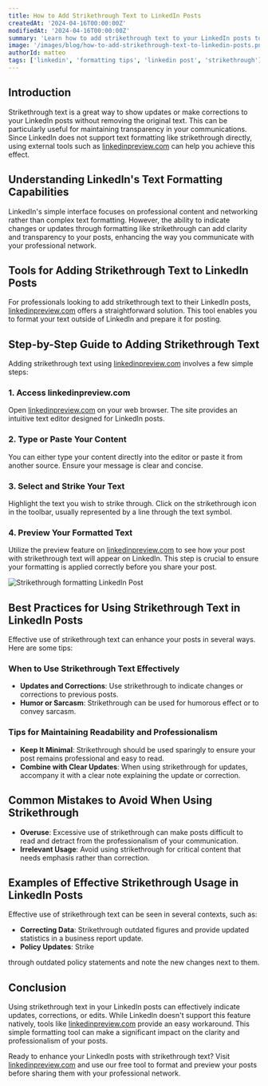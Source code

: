 ```yaml
---
title: How to Add Strikethrough Text to LinkedIn Posts
createdAt: '2024-04-16T00:00:00Z'
modifiedAt: '2024-04-16T00:00:00Z'
summary: 'Learn how to add strikethrough text to your LinkedIn posts to indicate updates or show revisions clearly. Discover simple tools and methods to enhance your posts for better professional communication.'
image: '/images/blog/how-to-add-strikethrough-text-to-linkedin-posts.png'
authorId: matteo
tags: ['linkedin', 'formatting tips', 'linkedin post', 'strikethrough']
---
```


## Introduction

Strikethrough text is a great way to show updates or make corrections to your LinkedIn posts without removing the original text. This can be particularly useful for maintaining transparency in your communications. Since LinkedIn does not support text formatting like strikethrough directly, using external tools such as [linkedinpreview.com](https://linkedinpreview.com/#tool) can help you achieve this effect.

<CtaCard
    title='Add Strikethrough Text to LinkedIn Posts with our Free Tool!'
    description='Easily add strikethrough to your LinkedIn posts, and preview how they look on desktop and mobile.'
    primaryButtonText='Use Our Free Tool'
    primaryButtonUrl='/#tool'
    pattern='circles'
    align='center'
/>

## Understanding LinkedIn's Text Formatting Capabilities

LinkedIn's simple interface focuses on professional content and networking rather than complex text formatting. However, the ability to indicate changes or updates through formatting like strikethrough can add clarity and transparency to your posts, enhancing the way you communicate with your professional network.

## Tools for Adding Strikethrough Text to LinkedIn Posts

For professionals looking to add strikethrough text to their LinkedIn posts, [linkedinpreview.com](https://linkedinpreview.com/#tool) offers a straightforward solution. This tool enables you to format your text outside of LinkedIn and prepare it for posting.

## Step-by-Step Guide to Adding Strikethrough Text

Adding strikethrough text using [linkedinpreview.com](https://linkedinpreview.com/#tool) involves a few simple steps:

### 1. Access linkedinpreview.com

Open [linkedinpreview.com](http://linkedinpreview.com/#tool) on your web browser. The site provides an intuitive text editor designed for LinkedIn posts.

### 2. Type or Paste Your Content

You can either type your content directly into the editor or paste it from another source. Ensure your message is clear and concise.

### 3. Select and Strike Your Text

Highlight the text you wish to strike through. Click on the strikethrough icon in the toolbar, usually represented by a line through the text symbol.

### 4. Preview Your Formatted Text

Utilize the preview feature on [linkedinpreview.com](https://linkedinpreview.com/#tool) to see how your post with strikethrough text will appear on LinkedIn. This step is crucial to ensure your formatting is applied correctly before you share your post.

<Image
    src='/images/blog/strikethrough-example.png'
    alt='Strikethrough formatting LinkedIn Post'
    width={1500}
    height={500}
/>

## Best Practices for Using Strikethrough Text in LinkedIn Posts

Effective use of strikethrough text can enhance your posts in several ways. Here are some tips:

### When to Use Strikethrough Text Effectively

- **Updates and Corrections**: Use strikethrough to indicate changes or corrections to previous posts.
- **Humor or Sarcasm**: Strikethrough can be used for humorous effect or to convey sarcasm.

<CtaCard
    title='Add Strikethrough Text to LinkedIn Posts with our Free Tool!'
    description='Show updates or edits in your LinkedIn posts clearly with strikethrough text. Check out how they look on desktop and mobile before posting.'
    primaryButtonText='Use Our Free Tool'
    primaryButtonUrl='/#tool'
    pattern='circles'
    align='center'
/>

### Tips for Maintaining Readability and Professionalism

- **Keep It Minimal**: Strikethrough should be used sparingly to ensure your post remains professional and easy to read.
- **Combine with Clear Updates**: When using strikethrough for updates, accompany it with a clear note explaining the update or correction.

## Common Mistakes to Avoid When Using Strikethrough

- **Overuse**: Excessive use of strikethrough can make posts difficult to read and detract from the professionalism of your communication.
- **Irrelevant Usage**: Avoid using strikethrough for critical content that needs emphasis rather than correction.

## Examples of Effective Strikethrough Usage in LinkedIn Posts

Effective use of strikethrough text can be seen in several contexts, such as:

- **Correcting Data**: Strikethrough outdated figures and provide updated statistics in a business report update.
- **Policy Updates**: Strike

through outdated policy statements and note the new changes next to them.

## Conclusion

Using strikethrough text in your LinkedIn posts can effectively indicate updates, corrections, or edits. While LinkedIn doesn't support this feature natively, tools like [linkedinpreview.com](https://linkedinpreview.com/#tool) provide an easy workaround. This simple formatting tool can make a significant impact on the clarity and professionalism of your posts.

Ready to enhance your LinkedIn posts with strikethrough text? Visit [linkedinpreview.com](https://linkedinpreview.com/#tool) and use our free tool to format and preview your posts before sharing them with your professional network.

<CtaCard
    title='Preview and Format your LinkedIn Posts with our Free Tool!'
    description='Use strikethrough text and other formatting options to refine your LinkedIn posts. Preview them on desktop and mobile with our free tool.'
    primaryButtonText='Use Our Free Tool'
    primaryButtonUrl='/#tool'
    pattern='circles'
    align='center'
/>

